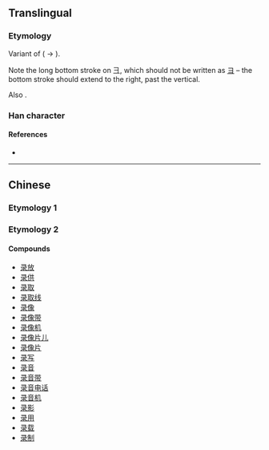 {{character info/new}}
{{also|彔}}
==Translingual==
{{Han simplified forms|錄|録|录}}

===Etymology===
Variant of {{l|zh|彔}} ({{l|zh|彑}} → {{l|zh|彐}}).

Note the long bottom stroke on 彐, which should not be written as [[ヨ]] – the bottom stroke should extend to the right, past the vertical.

Also {{Han simp|錄|f=釒|t=&nbsp;|f2=彔|t2=录}}.

===Han character===
{{Han char|rn=58|rad=彐|as=05|sn=8|four=|canj=NMME|ids=⿱彐氺}}

====References====
* {{Han ref|kx=0362.111|hdz=20960.180|uh=5F55|ud=24405}}

----

==Chinese==

===Etymology 1===
{{zh-see|錄}}

===Etymology 2===
{{zh-see|彔|sv}}

{{attention|zh|compounds need to be converted to traditional}}

====Compounds====
* [[录放]]
* [[录供]]
* [[录取]]
* [[录取线]]
* [[录像]]
* [[录像带]]
* [[录像机]]
* [[录像片儿]]
* [[录像片]]
* [[录写]]
* [[录音]]
* [[录音带]]
* [[录音电话]]
* [[录音机]]
* [[录影]]
* [[录用]]
* [[录载]]
* [[录制]]